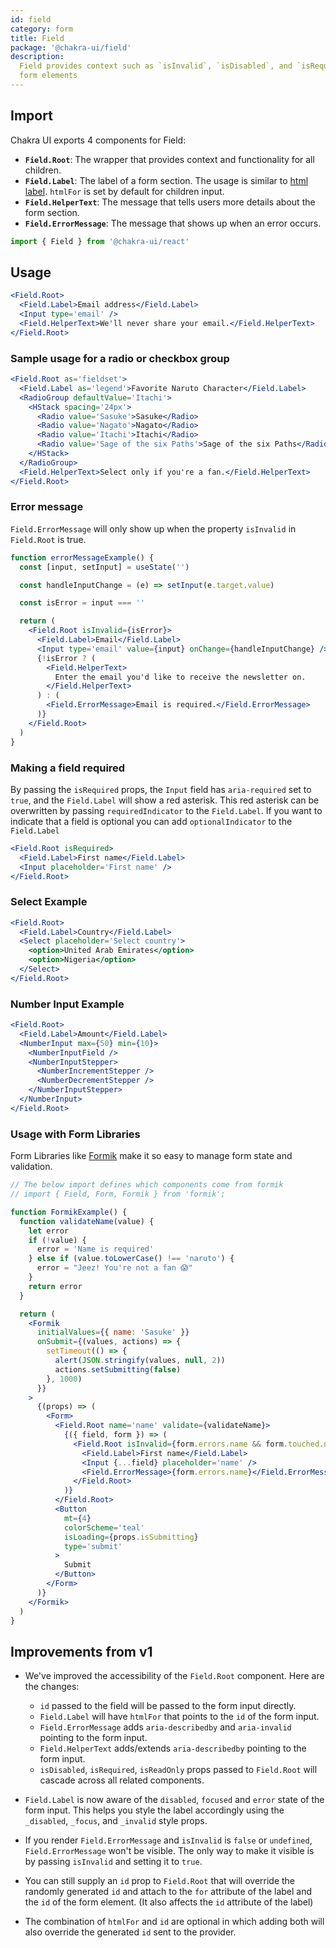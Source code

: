```yaml
---
id: field
category: form
title: Field
package: '@chakra-ui/field'
description:
  Field provides context such as `isInvalid`, `isDisabled`, and `isRequired` to
  form elements
---
```


## Import

Chakra UI exports 4 components for Field:

- **`Field.Root`**: The wrapper that provides context and functionality for all
  children.
- **`Field.Label`**: The label of a form section. The usage is similar to
  [html label](https://developer.mozilla.org/en-US/docs/Web/HTML/Element/label).
  `htmlFor` is set by default for children input.
- **`Field.HelperText`**: The message that tells users more details about the
  form section.
- **`Field.ErrorMessage`**: The message that shows up when an error occurs.

```js
import { Field } from '@chakra-ui/react'
```

## Usage

```jsx
<Field.Root>
  <Field.Label>Email address</Field.Label>
  <Input type='email' />
  <Field.HelperText>We'll never share your email.</Field.HelperText>
</Field.Root>
```

### Sample usage for a radio or checkbox group

```jsx
<Field.Root as='fieldset'>
  <Field.Label as='legend'>Favorite Naruto Character</Field.Label>
  <RadioGroup defaultValue='Itachi'>
    <HStack spacing='24px'>
      <Radio value='Sasuke'>Sasuke</Radio>
      <Radio value='Nagato'>Nagato</Radio>
      <Radio value='Itachi'>Itachi</Radio>
      <Radio value='Sage of the six Paths'>Sage of the six Paths</Radio>
    </HStack>
  </RadioGroup>
  <Field.HelperText>Select only if you're a fan.</Field.HelperText>
</Field.Root>
```

### Error message

`Field.ErrorMessage` will only show up when the property `isInvalid` in
`Field.Root` is true.

```jsx
function errorMessageExample() {
  const [input, setInput] = useState('')

  const handleInputChange = (e) => setInput(e.target.value)

  const isError = input === ''

  return (
    <Field.Root isInvalid={isError}>
      <Field.Label>Email</Field.Label>
      <Input type='email' value={input} onChange={handleInputChange} />
      {!isError ? (
        <Field.HelperText>
          Enter the email you'd like to receive the newsletter on.
        </Field.HelperText>
      ) : (
        <Field.ErrorMessage>Email is required.</Field.ErrorMessage>
      )}
    </Field.Root>
  )
}
```

### Making a field required

By passing the `isRequired` props, the `Input` field has `aria-required` set to
`true`, and the `Field.Label` will show a red asterisk. This red asterisk can be
overwritten by passing `requiredIndicator` to the `Field.Label`. If you want to
indicate that a field is optional you can add `optionalIndicator` to the
`Field.Label`

```jsx
<Field.Root isRequired>
  <Field.Label>First name</Field.Label>
  <Input placeholder='First name' />
</Field.Root>
```

### Select Example

```jsx
<Field.Root>
  <Field.Label>Country</Field.Label>
  <Select placeholder='Select country'>
    <option>United Arab Emirates</option>
    <option>Nigeria</option>
  </Select>
</Field.Root>
```

### Number Input Example

```jsx
<Field.Root>
  <Field.Label>Amount</Field.Label>
  <NumberInput max={50} min={10}>
    <NumberInputField />
    <NumberInputStepper>
      <NumberIncrementStepper />
      <NumberDecrementStepper />
    </NumberInputStepper>
  </NumberInput>
</Field.Root>
```

### Usage with Form Libraries

Form Libraries like [Formik](https://jaredpalmer.com/formik/) make it so easy to
manage form state and validation.

```jsx
// The below import defines which components come from formik
// import { Field, Form, Formik } from 'formik';

function FormikExample() {
  function validateName(value) {
    let error
    if (!value) {
      error = 'Name is required'
    } else if (value.toLowerCase() !== 'naruto') {
      error = "Jeez! You're not a fan 😱"
    }
    return error
  }

  return (
    <Formik
      initialValues={{ name: 'Sasuke' }}
      onSubmit={(values, actions) => {
        setTimeout(() => {
          alert(JSON.stringify(values, null, 2))
          actions.setSubmitting(false)
        }, 1000)
      }}
    >
      {(props) => (
        <Form>
          <Field.Root name='name' validate={validateName}>
            {({ field, form }) => (
              <Field.Root isInvalid={form.errors.name && form.touched.name}>
                <Field.Label>First name</Field.Label>
                <Input {...field} placeholder='name' />
                <Field.ErrorMessage>{form.errors.name}</Field.ErrorMessage>
              </Field.Root>
            )}
          </Field.Root>
          <Button
            mt={4}
            colorScheme='teal'
            isLoading={props.isSubmitting}
            type='submit'
          >
            Submit
          </Button>
        </Form>
      )}
    </Formik>
  )
}
```

## Improvements from v1

- We've improved the accessibility of the `Field.Root` component. Here are the
  changes:

  - `id` passed to the field will be passed to the form input directly.
  - `Field.Label` will have `htmlFor` that points to the `id` of the form input.
  - `Field.ErrorMessage` adds `aria-describedby` and `aria-invalid` pointing to
    the form input.
  - `Field.HelperText` adds/extends `aria-describedby` pointing to the form
    input.
  - `isDisabled`, `isRequired`, `isReadOnly` props passed to `Field.Root` will
    cascade across all related components.

- `Field.Label` is now aware of the `disabled`, `focused` and `error` state of
  the form input. This helps you style the label accordingly using the
  `_disabled`, `_focus`, and `_invalid` style props.

- If you render `Field.ErrorMessage` and `isInvalid` is `false` or `undefined`,
  `Field.ErrorMessage` won't be visible. The only way to make it visible is by
  passing `isInvalid` and setting it to `true`.
- You can still supply an `id` prop to `Field.Root` that will override the
  randomly generated `id` and attach to the `for` attribute of the label and the
  `id` of the form element. (It also affects the `id` attribute of the label)

- The combination of `htmlFor` and `id` are optional in which adding both will
  also override the generated `id` sent to the provider.
